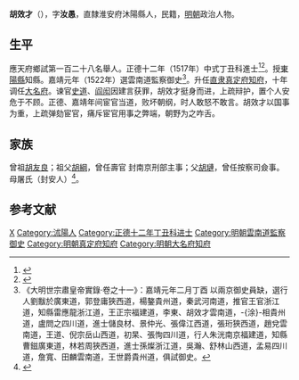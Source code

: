 {{Otheruses|other=名为胡效才的其他人物|胡效才}}
{{明清人物信息框
| 姓名 = 胡效才
| 原名 =
| 圖片名稱= 
| 圖片大小 =
| 圖片說明 = 
| 最高職務 =
| 國家 = 大明 
| 爵位 =
| 籍貫 = 直隸淮安府沐陽縣
| 族裔 = 
| 旗籍 = 
| 字號 = 
| 諡號 =
| 出生日期 = 生年不詳
| 出生地點 =
| 逝世日期 = 卒年不詳 
| 逝世地點 =
| 墓葬 =
| 配偶 = 
| 親屬 = 
| 出身 =
* 正德十一年丙子科舉人
* 正德十二年丁丑科同進士出身
| 經歷 =
| 著作 =  
}}
'''胡效才'''（{{bd|？||？|catIdx=}}），字'''汝愚'''，直隸淮安府沐陽縣人，民籍，[[明朝|明朝]]政治人物。

== 生平 ==
應天府鄉試第一百二十八名舉人。正德十二年（1517年）中式丁丑科進士<ref>{{Cite book|title=《皇明贡举考》卷五|last=（明）[[张朝瑞|张朝瑞]]|first=|publisher=《续修四库全书》史部第828册|year=|isbn=|location=|pages=}}</ref><ref>{{Cite book|title=贡举志五种 上|last=鲁小俊，江俊伟著|first=|publisher=武汉：武汉大学出版社|year=2009|isbn=978-7-307-07043-1|location=|pages=}}</ref>。授[[東陽縣|東陽縣]]知縣。嘉靖元年（1522年）選雲南道監察御史<ref>《大明世宗肅皇帝實錄·卷之十一》：嘉靖元年二月丁酉 以兩京御史員缺，選行人劉黻於廣東道，郭登庸狹西道，楊鏊貴州道，秦武河南道，推官王官浙江道，知縣雷應龍浙江道，王正宗福建道，李東、胡效才雲南道，-{涂}-相貴州道，盧問之四川道，進士儲良材、景仲光、張偉江西道，張珩狹西道，趙兌雲南道，王道、倪宗岳山西道，初杲、張恂四川道，行人朱洸南京福建道，知縣曹鎡廣東道，林若周狹西道，進士孫燦浙江道，吳瀚、舒林山西道，孟易四川道，詹寬、田麟雲南道，王世爵貴州道，俱試御史。</ref>。升任[[直隶|直隶]][[真定府|真定府]][[知府|知府]]，十年调任[[大名府|大名府]]。谏官[[史道|史道]]、[[阎闳|阎闳]]因建言获罪，胡效才挺身而进，上疏辩护，置个人安危于不顾。正德、嘉靖年间宦官当道，败坏朝纲，时人敢怒不敢言。胡效才以国事为重，上疏弹劾宦官，痛斥宦官用事之弊端，朝野为之咋舌。

== 家族 ==
曾祖[[胡友良|胡友良]]；祖父[[胡綱|胡綱]]，曾任壽官 封南京刑部主事；父[[胡璉_(弘治進士)|胡璉]]，曾任按察司僉事。母屠氏（封安人）<ref>{{Cite book|title=天一阁藏明代科举录选刊 登科录 点校本|last=龚延明主编|first=|publisher=宁波出版社|year=2016|isbn=978-7-5526-2320-8|location=宁波|pages=|quote=《天一閣藏明代科舉錄選刊.登科錄》之《正德十二年丁丑科進士登科錄》}}</ref>。

==参考文献==
{{reflist}}

{{start box}}
{{s-off}}
{{s-before|[[樂頀|樂頀]]<br>}}
{{s-title|明朝[[大名府|大名府]][[知府|知府]]|1531年—1532年}}
{{s-after|[[端廷赦|端廷赦]]<br>}}
{{end box}}

{{正德十二年丁丑科殿試金榜}}

{{Authority control}}

{{DEFAULTSORT:Hu胡}}
[[Category:胡姓|X]]
[[Category:沭陽人|Category:沭陽人]]
[[Category:正德十二年丁丑科进士|Category:正德十二年丁丑科进士]]
[[Category:明朝雲南道監察御史|Category:明朝雲南道監察御史]]
[[Category:明朝真定府知府|Category:明朝真定府知府]]
[[Category:明朝大名府知府|Category:明朝大名府知府]]